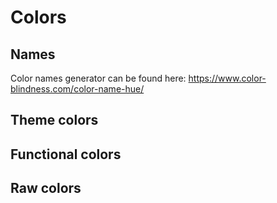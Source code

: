 
<Meta title='basics/Colors' />

# Colors
## Names
Color names generator can be found here: https://www.color-blindness.com/color-name-hue/


## Theme colors
<ColorPalette>
  <ColorItem title="Primary" colors={[THEME_COLORS.PRIMARY]} />
  <ColorItem title="Primary Supporting" colors={[THEME_COLORS.PRIMARY_SUPPORTING]} />
  <ColorItem title="Secondary" colors={[THEME_COLORS.SECONDARY]} />
  <ColorItem title="Secondary Supporting" colors={[THEME_COLORS.SECONDARY_SUPPORTING]} />
  <ColorItem title="Content" subtitle="Firefly Black" colors={[THEME_COLORS.CONTENT]} />
  <ColorItem title="Content Inverted" subtitle="Total White" colors={[THEME_COLORS.CONTENT_INVERTED]} />
  <ColorItem title="Background" subtitle="Total White" colors={[THEME_COLORS.BACKGROUND]} />
  <ColorItem title="Background Secondary" subtitle="Alabaster Gray" colors={[THEME_COLORS.BACKGROUND_SECONDARY]} />
</ColorPalette>

## Functional colors
<ColorPalette>
  <ColorItem title="Minor" subtitle="Storm Gray" colors={[FUNCTIONAL_COLORS.MINOR]} />
  <ColorItem title="Minor Supporting" subtitle="Cadet Gray" colors={[FUNCTIONAL_COLORS.MINOR_SUPPORTING]} />
  <ColorItem title="Success" subtitle="Ocean Green" colors={[FUNCTIONAL_COLORS.SUCCESS]} />
  <ColorItem title="Warning" subtitle="Goldfish Yellow" colors={[FUNCTIONAL_COLORS.WARNING]} />
  <ColorItem title="Danger" subtitle="Crimson Red" colors={[FUNCTIONAL_COLORS.DANGER]} />
  <ColorItem title="Danger Supporting" subtitle="Crimson Red Light" colors={[FUNCTIONAL_COLORS.DANGER_SUPPORTING]} />
</ColorPalette>

## Raw colors
<ColorPalette>
  <ColorItem title="Jungle Green" colors={[COLORS.JUNGLE_GREEN]} />
  <ColorItem title="Elf Green" colors={[COLORS.ELF_GREEN]} />
  <ColorItem title="Salad Green" colors={[COLORS.SALAD_GREEN]} />
  <ColorItem title="Ocean Green" colors={[COLORS.OCEAN_GREEN]} />
  <ColorItem title="Garder Green" colors={[COLORS.GARDEN_GREEN]} />
  <ColorItem title="Mantis Green" colors={[COLORS.MANTIS_GREEN]} />
  <ColorItem title="Wasabi Green" colors={[COLORS.WASABI_GREEN]} />

  <ColorItem title="Crimson Red" colors={[COLORS.CRIMSON_RED]} />
  <ColorItem title="French Red" colors={[COLORS.FRENCH_RED]} />
  <ColorItem title="Crimson Red Light" colors={[COLORS.CRIMSON_RED_LIGHT]} />

  <ColorItem title="Cobalt Blue" colors={[COLORS.COBALT_BLUE]} />
  <ColorItem title="Navy Blue" colors={[COLORS.NAVY_BLUE]} />
  <ColorItem title="Opal Blue" colors={[COLORS.OPAL_BLUE]} />
  <ColorItem title="Baby Blue" colors={[COLORS.BABY_BLUE]} />

  <ColorItem title="Lemon Yellow" colors={[COLORS.LEMON_YELLOW]} />
  <ColorItem title="Gorse Yellow" colors={[COLORS.GORSE_YELLOW]} />
  <ColorItem title="Mustard Yellow" colors={[COLORS.MUSTARD_YELLOW]} />
  <ColorItem title="Amber Yellow" colors={[COLORS.AMBER_YELLOW]} />
  <ColorItem title="Goldfish Yellow" colors={[COLORS.GOLDFISH_YELLOW]} />
  <ColorItem title="California Yellow" colors={[COLORS.CALIFORNIA_YELLOW]} />
  <ColorItem title="Melon Orange" colors={[COLORS.MELON_ORANGE]} />
  <ColorItem title="Outrageous Orange" colors={[COLORS.OUTRAGEOUS_ORANGE]} />
  <ColorItem title="Satin Orange" colors={[COLORS.SATIN_ORANGE]} />

  <ColorItem title="Gigas Violet" colors={[COLORS.GIGAS_VIOLET]} />
  <ColorItem title="Deluge Violet" colors={[COLORS.DELUGE_VIOLET]} />

  <ColorItem title="Firefly Black" colors={[COLORS.FIREFLY_BLACK]} />
  <ColorItem title="Catalina Blue" colors={[COLORS.CATALINA_BLUE]} />
  <ColorItem title="Rhino Gray" colors={[COLORS.RHINO_GRAY]} />
  <ColorItem title="Storm Gray" colors={[COLORS.STORM_GRAY]} />
  <ColorItem title="Cadet Gray" colors={[COLORS.CADET_GRAY]} />
  <ColorItem title="Mischka Gray" colors={[COLORS.MISCHKA_GRAY]} />
  <ColorItem title="Athens Gray" colors={[COLORS.ATHENS_GRAY]} />
  <ColorItem title="Alabaster Gray" colors={[COLORS.ALABASTER_GRAY]} />
  <ColorItem title="Total White" colors={[COLORS.TOTAL_WHITE]} />
</ColorPalette>
